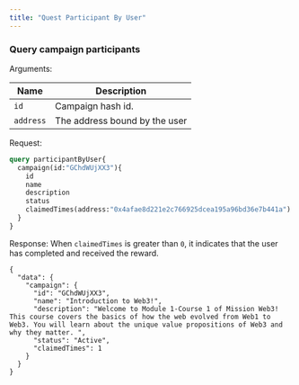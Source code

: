 ```yaml
---
title: "Quest Participant By User"
---
```


### Query campaign participants

Arguments:

| Name     | Description       |
|----------|-------------------|
| `id`     | Campaign hash id. |
| `address`     | The address bound by the user |

Request:
```graphql
query participantByUser{
  campaign(id:"GChdWUjXX3"){
    id
    name 
    description
    status
    claimedTimes(address:"0x4afae8d221e2c766925dcea195a96bd36e7b441a")
  }
}
```


Response:
<Check>When `claimedTimes` is greater than `0`, it indicates that the user has completed and received the reward.</Check>
```
{
  "data": {
    "campaign": {
      "id": "GChdWUjXX3",
      "name": "Introduction to Web3!",
      "description": "Welcome to Module 1-Course 1 of Mission Web3! This course covers the basics of how the web evolved from Web1 to Web3. You will learn about the unique value propositions of Web3 and why they matter. ",
      "status": "Active",
      "claimedTimes": 1
    }
  }
}
```

